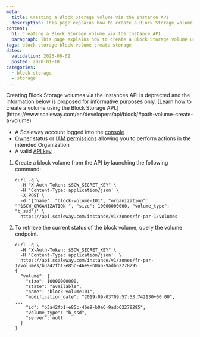 ```yaml
---
meta:
  title: Creating a Block Storage volume via the Instance API
  description: This page explains how to create a Block Storage volume using the Scaleway API.
content:
  h1: Creating a Block Storage volume via the Instance API
  paragraph: This page explains how to create a Block Storage volume using the Scaleway API.
tags: block-storage block volume create storage
dates:
  validation: 2025-06-02
  posted: 2020-01-10
categories:
  - block-storage
  - storage
---
```


<Message type="important">
  Creating Block Storage volumes via the Instances API is deprected and the information below is proposed for informative purposes only. [Learn how to create a volume using the Block Storage API.](https://www.scaleway.com/en/developers/api/block/#path-volume-create-a-volume)
</Message>

<Macro id="requirements" />

- A Scaleway account logged into the [console](https://console.scaleway.com)
- [Owner](/iam/concepts/#owner) status or [IAM permissions](/iam/concepts/#permission) allowing you to perform actions in the intended Organization
- A valid [API key](/iam/how-to/create-api-keys/)


1. Create a block volume from the API by launching the following command:
    ```
    curl -q \
      -H "X-Auth-Token: $SCW_SECRET_KEY" \
      -H 'Content-Type: application/json' \
      -X POST \
      -d '{"name": "block-volume-101", "organization": "'$SCW_ORGANIZATION'", "size": 10000000000, "volume_type": "b_ssd"}' \
      https://api.scaleway.com/instance/v1/zones/fr-par-1/volumes
    ```
2. To retrieve the current status of the block volume, query the volume endpoint.
    ```
    curl -q \
      -H "X-Auth-Token: $SCW_SECRET_KEY" \
      -H 'Content-Type: application/json'  \
      https://api.scaleway.com/instance/v1/zones/fr-par-1/volumes/b3a42fb1-e85c-46e9-b0a6-9adb62278295
    {
      "volume": {
        "size": 10000000000,
        "state": "available",
        "name": "block-volume101",
        "modification_date": "2019-09-03T09:57:53.742130+00:00",
    ...
        "id": "b3a42fb1-e85c-46e9-b0a6-9adb62278295",
        "volume_type": "b_ssd",
        "server": null
      }
    }
    ```

